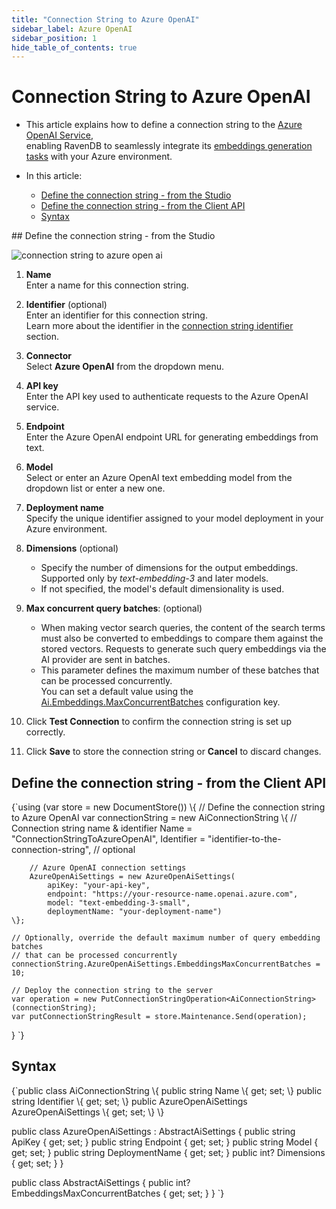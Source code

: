 ---
title: "Connection String to Azure OpenAI"
sidebar_label: Azure OpenAI
sidebar_position: 1
hide_table_of_contents: true
---




# Connection String to Azure OpenAI
<LanguageSwitcher supportedLanguages={supportedLanguages} />
<LanguageContent language="csharp">

<Admonition type="note" title="Note">

* This article explains how to define a connection string to the [Azure OpenAI Service](https://azure.microsoft.com/en-us/products/ai-services/openai-service),  
  enabling RavenDB to seamlessly integrate its [embeddings generation tasks](../../ai-integration/generating-embeddings/overview) with your Azure environment.

* In this article:
  * [Define the connection string - from the Studio](../../ai-integration/connection-strings/azure-open-ai#define-the-connection-string---from-the-studio)
  * [Define the connection string - from the Client API](../../ai-integration/connection-strings/azure-open-ai#define-the-connection-string---from-the-client-api)
  * [Syntax](../../ai-integration/connection-strings/azure-open-ai#syntax) 
    
</Admonition>
## Define the connection string - from the Studio

![connection string to azure open ai](./assets/azure-open-ai.png)

1. **Name**  
   Enter a name for this connection string.

2. **Identifier** (optional)  
   Enter an identifier for this connection string.  
   Learn more about the identifier in the [connection string identifier](../../ai-integration/connection-strings/connection-strings-overview#the-connection-string-identifier) section.

3. **Connector**  
   Select **Azure OpenAI** from the dropdown menu.

4. **API key**  
   Enter the API key used to authenticate requests to the Azure OpenAI service.

5. **Endpoint**  
   Enter the Azure OpenAI endpoint URL for generating embeddings from text.

6. **Model**  
   Select or enter an Azure OpenAI text embedding model from the dropdown list or enter a new one.

7. **Deployment name**  
   Specify the unique identifier assigned to your model deployment in your Azure environment.

8. **Dimensions** (optional)  
   * Specify the number of dimensions for the output embeddings.  
     Supported only by _text-embedding-3_ and later models.  
   * If not specified, the model's default dimensionality is used.

9. **Max concurrent query batches**: (optional)  
   * When making vector search queries, the content of the search terms must also be converted to embeddings to compare them against the stored vectors.
     Requests to generate such query embeddings via the AI provider are sent in batches.
   * This parameter defines the maximum number of these batches that can be processed concurrently.  
     You can set a default value using the [Ai.Embeddings.MaxConcurrentBatches](../../server/configuration/ai-integration-configuration#ai.embeddings.maxconcurrentbatches) configuration key.

10. Click **Test Connection** to confirm the connection string is set up correctly.

11. Click **Save** to store the connection string or **Cancel** to discard changes.



## Define the connection string - from the Client API

<TabItem value="something-something" label="create_connection_string_azure_open_ai">
<CodeBlock language="csharp">
{`using (var store = new DocumentStore())
\{
    // Define the connection string to Azure OpenAI
    var connectionString = new AiConnectionString
    \{
        // Connection string name & identifier
        Name = "ConnectionStringToAzureOpenAI", 
        Identifier = "identifier-to-the-connection-string", // optional
        
        // Azure OpenAI connection settings
        AzureOpenAiSettings = new AzureOpenAiSettings(
            apiKey: "your-api-key",
            endpoint: "https://your-resource-name.openai.azure.com",
            model: "text-embedding-3-small",
            deploymentName: "your-deployment-name")
    \};
    
    // Optionally, override the default maximum number of query embedding batches
    // that can be processed concurrently 
    connectionString.AzureOpenAiSettings.EmbeddingsMaxConcurrentBatches = 10;
    
    // Deploy the connection string to the server
    var operation = new PutConnectionStringOperation<AiConnectionString>(connectionString);
    var putConnectionStringResult = store.Maintenance.Send(operation);
\}
`}
</CodeBlock>
</TabItem>



## Syntax

<TabItem value="something-something" label="azure_open_ai_settings">
<CodeBlock language="csharp">
{`public class AiConnectionString
\{
    public string Name \{ get; set; \}
    public string Identifier \{ get; set; \}
    public AzureOpenAiSettings AzureOpenAiSettings \{ get; set; \}
\}

public class AzureOpenAiSettings : AbstractAiSettings
\{
    public string ApiKey \{ get; set; \}
    public string Endpoint \{ get; set; \}
    public string Model \{ get; set; \}
    public string DeploymentName \{ get; set; \}
    public int? Dimensions \{ get; set; \}
\}

public class AbstractAiSettings
\{
    public int? EmbeddingsMaxConcurrentBatches \{ get; set; \}
\}
`}
</CodeBlock>
</TabItem>




</LanguageContent>

<!---
### Vector Search
- [RavenDB as a vector database](../../ai-integration/vector-search/ravendb-as-vector-database)
- [Vector search using a static index](../../ai-integration/vector-search/vector-search-using-static-index)
- [Vector search using a dynamic query](../../ai-integration/vector-search/vector-search-using-dynamic-query)

### Embeddings Generation
- [Generating embeddings - overview](../../ai-integration/generating-embeddings/overview)
- [Embeddings generation task](../../ai-integration/generating-embeddings/embeddings-generation-task)

### AI Connection Strings
- [Connection strings - overview](../../ai-integration/connection-strings/connection-strings-overview)


-->